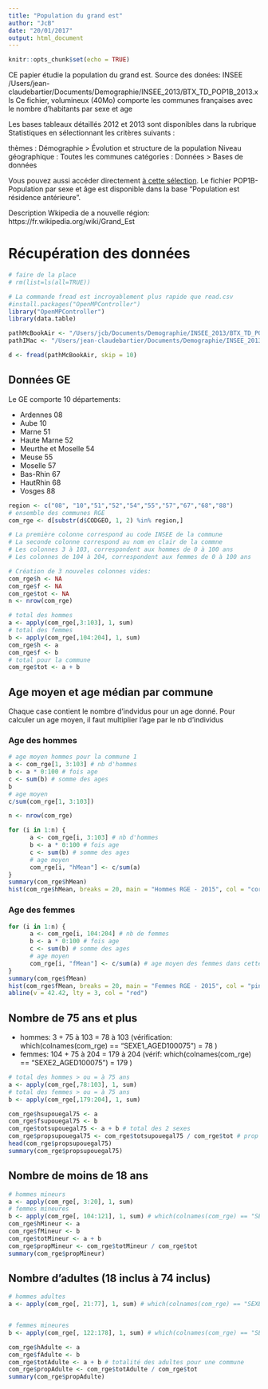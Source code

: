 ```yaml
---
title: "Population du grand est"
author: "JcB"
date: "20/01/2017"
output: html_document
---
```


```r
knitr::opts_chunk$set(echo = TRUE)
```

CE  papier étudie la population du grand est. Source des donées: INSEE
/Users/jean-claudebartier/Documents/Demographie/INSEE_2013/BTX_TD_POP1B_2013.xls
Ce fichier, volumineux (40Mo) comporte les communes françaises avec le nombre d'habitants par sexe et age

Les bases tableaux détaillés 2012 et 2013 sont disponibles dans la rubrique Statistiques en sélectionnant les critères suivants :

thèmes : Démographie > Évolution et structure de la population
Niveau géographique : Toutes les communes
catégories : Données > Bases de données

Vous pouvez aussi accéder directement [à cette sélection](https://www.insee.fr/fr/statistiques?debut=0&idprec=2521169&theme=1&categorie=3&geo=TOUTES_COMMUNE-1).
Le fichier POP1B- Population par sexe et âge est disponible dans la base "Population est résidence antérieure". 

Description Wkipedia de a nouvelle région:
https://fr.wikipedia.org/wiki/Grand_Est

Récupération des données
========================
```r
# faire de la place
# rm(list=ls(all=TRUE))

# La commande fread est incroyablement plus rapide que read.csv
#install.packages("OpenMPController")
library("OpenMPController")
library(data.table)

pathMcBookAir <- "/Users/jcb/Documents/Demographie/INSEE_2013/BTX_TD_POP1B_2013.csv"
pathIMac <- "/Users/jean-claudebartier/Documents/Demographie/INSEE_2013/BTX_TD_POP1B_2013.csv"

d <- fread(pathMcBookAir, skip = 10)
```

Données GE
----------
Le GE comporte 10 départements:

- Ardennes           08
- Aube               10
- Marne              51
- Haute Marne        52
- Meurthe et Moselle 54
- Meuse              55
- Moselle            57
- Bas-Rhin           67
- HautRhin           68
- Vosges             88

```r
region <- c("08", "10","51","52","54","55","57","67","68","88")
# ensemble des communes RGE
com_rge <- d[substr(d$CODGEO, 1, 2) %in% region,]

# La première colonne correspond au code INSEE de la commune
# La seconde colonne correspond au nom en clair de la commne
# Les colonnes 3 à 103, correspondent aux hommes de 0 à 100 ans
# Les colonnes de 104 à 204, correspondent aux femmes de 0 à 100 ans 

# Création de 3 nouveles colonnes vides:
com_rge$h <- NA
com_rge$f <- NA
com_rge$tot <- NA
n <- nrow(com_rge)

# total des hommes
a <- apply(com_rge[,3:103], 1, sum)
# total des femmes
b <- apply(com_rge[,104:204], 1, sum)
com_rge$h <- a
com_rge$f <- b
# total pour la commune
com_rge$tot <- a + b
```

Age moyen et age médian par commune
-----------------------------------
Chaque case contient le nombre d'indvidus pour un age donné. Pour calculer un age moyen, il faut multiplier l'age par le nb d'individus

### Age des hommes

```r

# age moyen hommes pour la commune 1
a <- com_rge[1, 3:103] # nb d'hommes
b <- a * 0:100 # fois age
c <- sum(b) # somme des ages
b
# age moyen
c/sum(com_rge[1, 3:103])

n <- nrow(com_rge)

for (i in 1:n) {
      a <- com_rge[i, 3:103] # nb d'hommes  
      b <- a * 0:100 # fois age
      c <- sum(b) # somme des ages
      # age moyen
      com_rge[i, "hMean"] <- c/sum(a)
}
summary(com_rge$hMean)
hist(com_rge$hMean, breaks = 20, main = "Hommes RGE - 2015", col = "cornflowerblue", border = "white", ylab = "Fréquence", xlab = "Age des hommes par commune")

```

### Age des femmes

```r
for (i in 1:n) {
      a <- com_rge[i, 104:204] # nb de femmes 
      b <- a * 0:100 # fois age
      c <- sum(b) # somme des ages
      # age moyen
      com_rge[i, "fMean"] <- c/sum(a) # age moyen des femmes dans cette commune
}
summary(com_rge$fMean)
hist(com_rge$fMean, breaks = 20, main = "Femmes RGE - 2015", col = "pink", border = "white", ylab = "Fréquence", xlab = "Age des femmes par commune")
abline(v = 42.42, lty = 3, col = "red")

```

Nombre de 75 ans et plus
------------------------

- hommes: 3 + 75 à 103 = 78 à 103 (vérification: which(colnames(com_rge) == "SEXE1_AGED100075") = 78
)
- femmes: 104 + 75 à 204 = 179 à 204 (vérif: which(colnames(com_rge) == "SEXE2_AGED100075") = 179
)
```r
# total des hommes > ou = à 75 ans
a <- apply(com_rge[,78:103], 1, sum)
# total des femmes > ou = à 75 ans
b <- apply(com_rge[,179:204], 1, sum)

com_rge$hsupouegal75 <- a
com_rge$fsupouegal75 <- b
com_rge$totsupouegal75 <- a + b # total des 2 sexes
com_rge$propsupouegal75 <- com_rge$totsupouegal75 / com_rge$tot # prop des 75 ans et plus
head(com_rge$propsupouegal75)
summary(com_rge$propsupouegal75)

```

Nombre de moins de 18 ans
-------------------------
```r
# hommes mineurs
a <- apply(com_rge[, 3:20], 1, sum)
# femmes mineures
b <- apply(com_rge[, 104:121], 1, sum) # which(colnames(com_rge) == "SEXE2_AGED100017") et which(colnames(com_rge) == "SEXE2_AGED100000")
com_rge$hMineur <- a
com_rge$fMineur <- b
com_rge$totMineur <- a + b
com_rge$propMineur <- com_rge$totMineur / com_rge$tot
summary(com_rge$propMineur)
```

Nombre d'adultes (18 inclus à 74 inclus)
-----------------------------------------
```r
# hommes adultes
a <- apply(com_rge[, 21:77], 1, sum) # which(colnames(com_rge) == "SEXE1_AGED100018") et which(colnames(com_rge) == "SEXE1_AGED100074")


# femmes mineures
b <- apply(com_rge[, 122:178], 1, sum) # which(colnames(com_rge) == "SEXE2_AGED100018") et which(colnames(com_rge) == "SEXE2_AGED100074")

com_rge$hAdulte <- a
com_rge$fAdulte <- b
com_rge$totAdulte <- a + b # totalité des adultes pour une commune
com_rge$propAdulte <- com_rge$totAdulte / com_rge$tot
summary(com_rge$propAdulte)
```



